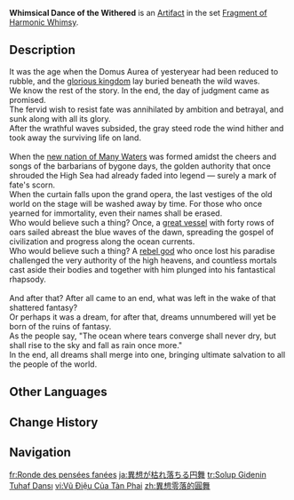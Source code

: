 {{Artifact Infobox
|image = Item Whimsical Dance of the Withered.png
|set   = Fragment of Harmonic Whimsy
|piece = Circlet of Logos
}}
{{Description|A mask once covered in gold leaf. Perhaps it is a relic from some ancient officer of the legions.}}
'''Whimsical Dance of the Withered''' is an [[Artifact]] in the set [[Fragment of Harmonic Whimsy]].

==Description==
It was the age when the Domus Aurea of yesteryear had been reduced to rubble, and the [[Remuria|glorious kingdom]] lay buried beneath the wild waves.<br><!--
-->We know the rest of the story. In the end, the day of judgment came as promised.<br><!--
-->The fervid wish to resist fate was annihilated by ambition and betrayal, and sunk along with all its glory.<br><!--
-->After the wrathful waves subsided, the gray steed rode the wind hither and took away the surviving life on land.<br><br><!--
-->When the [[Fontaine|new nation of Many Waters]] was formed amidst the cheers and songs of the barbarians of bygone days, the golden authority that once shrouded the High Sea had already faded into legend &mdash; surely a mark of fate's scorn.<br><!--
-->When the curtain falls upon the grand opera, the last vestiges of the old world on the stage will be washed away by time. For those who once yearned for immortality, even their names shall be erased.<br><!--
-->Who would believe such a thing? Once, a [[Fortuna|great vessel]] with forty rows of oars sailed abreast the blue waves of the dawn, spreading the gospel of civilization and progress along the ocean currents.<br><!--
-->Who would believe such a thing? A [[Remus|rebel god]] who once lost his paradise challenged the very authority of the high heavens, and countless mortals cast aside their bodies and together with him plunged into his fantastical rhapsody.<br><br><!--
-->And after that? After all came to an end, what was left in the wake of that shattered fantasy?<br><!--
-->Or perhaps it was a dream, for after that, dreams unnumbered will yet be born of the ruins of fantasy.<br><!--
-->As the people say, "The ocean where tears converge shall never dry, but shall rise to the sky and fall as rain once more."<br><!--
-->In the end, all dreams shall merge into one, bringing ultimate salvation to all the people of the world.

==Other Languages==
{{Other Languages
|en       = Whimsical Dance of the Withered
|zhs      = 异想零落的圆舞
|zhs_rm   = 
|zht      = 異想零落的圓舞
|zht_rm   = 
|zh_tl    = 
|ja       = 異想が枯れ落ちる円舞
|ja_rm    = Isou ga Kareochiru Enbu{{Assumed}}
|ja_tl    = 
|ko       = 영락한 공상의 왈츠
|ko_rm    = 
|ko_tl    = 
|es       = Vals Fantasioso de la Ruina
|es_tl    = Fantasy Waltz of the Ruin
|fr       = Ronde des pensées fanées
|fr_tl    = Circle Dance of Withered Thoughts
|ru       = Вальс увядших фантазий
|ru_tl    = Waltz of the Withered Fantasies
|th       = Whimsical Dance of the Withered
|vi       = Vũ Điệu Của Tàn Phai
|vi_tl    = 
|de       = Reigen vereinzelter Launen
|de_tl    = Dance of Sporadic Whimsies
|id       = Whimsical Dance of the Withered
|pt       = Valsa Divergente dos Caídos
|pt_tl    = 
|tr       = Solup Gidenin Tuhaf Dansı
|tr_tl    = 
|it       = Danza estrosa dei caduti
|it_tl    = Whimsical Dance of the Fallen
}}

==Change History==
{{Change History|4.6}}

==Navigation==
{{Artifact Set Navbox|Fragment of Harmonic Whimsy}}

[[fr:Ronde des pensées fanées]]
[[ja:異想が枯れ落ちる円舞]]
[[tr:Solup Gidenin Tuhaf Dansı]]
[[vi:Vũ Điệu Của Tàn Phai]]
[[zh:異想零落的圓舞]]
